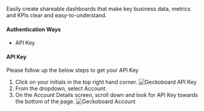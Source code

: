 Easily create shareable dashboards that make key business data, metrics and KPIs clear and easy-to-understand.

#### Authentication Ways

-   API Key

#### API Key

Please follow up the below steps to get your API Key

1. Click on your initials in the top right hand corner.
   ![Geckoboard API Key](https://geckoboard-2.intercom-attachments-1.com/i/o/479792051/601a615923c2f58e79a2b6d4/highlight_initials.png)
2. From the dropdown, select Account.
3. On the Account Details screen, scroll down and look for API Key towards the bottom of the page.
   ![Geckoboard Account](https://geckoboard-2.intercom-attachments-1.com/i/o/479792052/03b1a299e768438656d56ec8/highlight_api_key.png)
